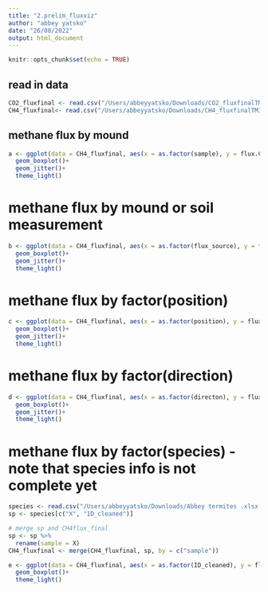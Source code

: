 ```yaml
---
title: "2.prelim_fluxviz"
author: "abbey yatsko"
date: "26/08/2022"
output: html_document
---
```


```r
knitr::opts_chunk$set(echo = TRUE)
```

## read in data 
```r
CO2_fluxfinal <- read.csv("/Users/abbeyyatsko/Downloads/CO2_fluxfinalTMI.csv")
CH4_fluxfinal<- read.csv("/Users/abbeyyatsko/Downloads/CH4_fluxfinalTMI.csv")
```

## methane flux by mound
```r
a <- ggplot(data = CH4_fluxfinal, aes(x = as.factor(sample), y = flux.CH4)) + 
  geom_boxplot()+ 
  geom_jitter()+
  theme_light()
```

# methane flux by mound or soil measurement 
```r
b <- ggplot(data = CH4_fluxfinal, aes(x = as.factor(flux_source), y = flux.CH4)) + 
  geom_boxplot()+ 
  geom_jitter()+
  theme_light()
```

# methane flux by factor(position)
```r
c <- ggplot(data = CH4_fluxfinal, aes(x = as.factor(position), y = flux.CH4)) + 
  geom_boxplot()+ 
  geom_jitter()+
  theme_light()
```

# methane flux by factor(direction)
```r
d <- ggplot(data = CH4_fluxfinal, aes(x = as.factor(directon), y = flux.CH4, fill = flux_source)) + 
  geom_boxplot()+ 
  geom_jitter()+
  theme_light()
```

# methane flux by factor(species) - note that species info is not complete yet 
```r
species <- read.csv("/Users/abbeyyatsko/Downloads/Abbey termites .xlsx - Sheet1.csv")
sp <- species[c("X", "ID_cleaned")]

# merge sp and CH4flux_final 
sp <- sp %>%
  rename(sample = X)
CH4_fluxfinal <- merge(CH4_fluxfinal, sp, by = c("sample")) 

e <- ggplot(data = CH4_fluxfinal, aes(x = as.factor(ID_cleaned), y = flux.CH4, fill = flux_source)) + 
  geom_boxplot()+ 
  theme_light()
```